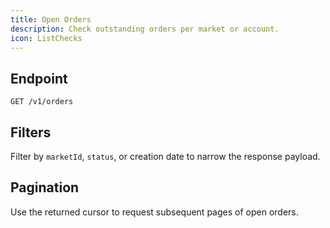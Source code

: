 ```yaml
---
title: Open Orders
description: Check outstanding orders per market or account.
icon: ListChecks
---
```


## Endpoint

`GET /v1/orders`

## Filters

Filter by `marketId`, `status`, or creation date to narrow the response payload.

## Pagination

Use the returned cursor to request subsequent pages of open orders.

